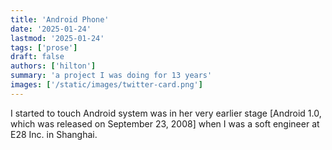 ```yaml
---
title: 'Android Phone'
date: '2025-01-24'
lastmod: '2025-01-24'
tags: ['prose']
draft: false
authors: ['hilton']
summary: 'a project I was doing for 13 years'
images: ['/static/images/twitter-card.png']
---
```



<ENTER />

I started to touch Android system was in her very earlier stage [Android 1.0, which was released on September 23, 2008] when I was a soft engineer at E28 Inc. in Shanghai. 

<EOF />
